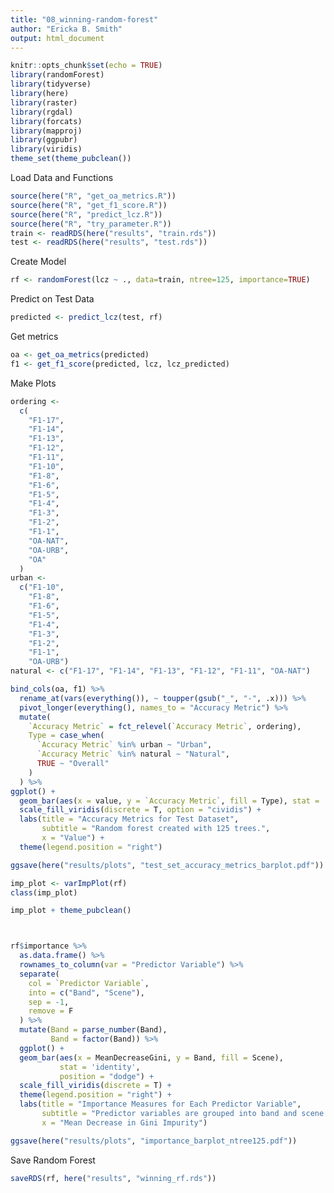 ```yaml
---
title: "08_winning-random-forest"
author: "Ericka B. Smith"
output: html_document
---
```


```r
knitr::opts_chunk$set(echo = TRUE)
library(randomForest)
library(tidyverse)
library(here)
library(raster)
library(rgdal)
library(forcats)
library(mapproj)
library(ggpubr)
library(viridis)
theme_set(theme_pubclean())
```

Load Data and Functions

```r
source(here("R", "get_oa_metrics.R"))
source(here("R", "get_f1_score.R"))
source(here("R", "predict_lcz.R"))
source(here("R", "try_parameter.R"))
train <- readRDS(here("results", "train.rds"))
test <- readRDS(here("results", "test.rds"))
```

Create Model

```r
rf <- randomForest(lcz ~ ., data=train, ntree=125, importance=TRUE)
```


Predict on Test Data

```r
predicted <- predict_lcz(test, rf)
```

Get metrics

```r
oa <- get_oa_metrics(predicted)
f1 <- get_f1_score(predicted, lcz, lcz_predicted)
```

Make Plots

```r
ordering <-
  c(
    "F1-17",
    "F1-14",
    "F1-13",
    "F1-12",
    "F1-11",
    "F1-10",
    "F1-8",
    "F1-6",
    "F1-5",
    "F1-4",
    "F1-3",
    "F1-2",
    "F1-1",
    "OA-NAT",
    "OA-URB",
    "OA"
  )
urban <-
  c("F1-10",
    "F1-8",
    "F1-6",
    "F1-5",
    "F1-4",
    "F1-3",
    "F1-2",
    "F1-1",
    "OA-URB")
natural <- c("F1-17", "F1-14", "F1-13", "F1-12", "F1-11", "OA-NAT")

bind_cols(oa, f1) %>%
  rename_at(vars(everything()), ~ toupper(gsub("_", "-", .x))) %>%
  pivot_longer(everything(), names_to = "Accuracy Metric") %>%
  mutate(
    `Accuracy Metric` = fct_relevel(`Accuracy Metric`, ordering),
    Type = case_when(
      `Accuracy Metric` %in% urban ~ "Urban",
      `Accuracy Metric` %in% natural ~ "Natural",
      TRUE ~ "Overall"
    )
  ) %>%
ggplot() +
  geom_bar(aes(x = value, y = `Accuracy Metric`, fill = Type), stat = 'identity') +
  scale_fill_viridis(discrete = T, option = "cividis") +
  labs(title = "Accuracy Metrics for Test Dataset",
       subtitle = "Random forest created with 125 trees.",
       x = "Value") +
  theme(legend.position = "right")

ggsave(here("results/plots", "test_set_accuracy_metrics_barplot.pdf"))
```

```r
imp_plot <- varImpPlot(rf)
class(imp_plot)

imp_plot + theme_pubclean()



rf$importance %>%
  as.data.frame() %>%
  rownames_to_column(var = "Predictor Variable") %>%
  separate(
    col = `Predictor Variable`,
    into = c("Band", "Scene"),
    sep = -1,
    remove = F
  ) %>%
  mutate(Band = parse_number(Band),
         Band = factor(Band)) %>%
  ggplot() +
  geom_bar(aes(x = MeanDecreaseGini, y = Band, fill = Scene),
           stat = 'identity',
           position = "dodge") +
  scale_fill_viridis(discrete = T) +
  theme(legend.position = "right") +
  labs(title = "Importance Measures for Each Predictor Variable",
       subtitle = "Predictor variables are grouped into band and scene. (ntree=125).",
       x = "Mean Decrease in Gini Impurity")

ggsave(here("results/plots", "importance_barplot_ntree125.pdf"))
```

Save Random Forest

```r
saveRDS(rf, here("results", "winning_rf.rds"))
```




